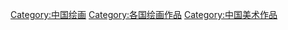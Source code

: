 [[Category:中国绘画|Category:中国绘画]]
[[Category:各国绘画作品|Category:各国绘画作品]]
[[Category:中国美术作品|Category:中国美术作品]]
